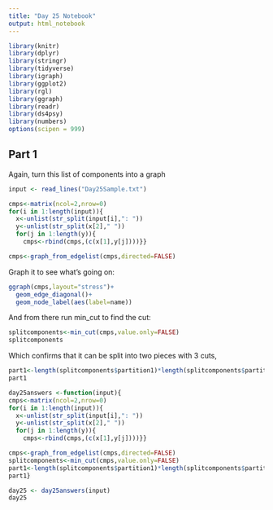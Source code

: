 ```yaml
---
title: "Day 25 Notebook"
output: html_notebook
---
```


```r
library(knitr)
library(dplyr)
library(stringr)
library(tidyverse)
library(igraph)
library(ggplot2)
library(rgl)
library(ggraph)
library(readr)
library(ds4psy)
library(numbers)
options(scipen = 999)
```


## Part 1
Again, turn this list of components into a graph

```r
input <- read_lines("Day25Sample.txt")

cmps<-matrix(ncol=2,nrow=0)
for(i in 1:length(input)){
  x<-unlist(str_split(input[i],": "))
  y<-unlist(str_split(x[2]," "))
  for(j in 1:length(y)){
    cmps<-rbind(cmps,(c(x[1],y[j])))}}

cmps<-graph_from_edgelist(cmps,directed=FALSE)

```
Graph it to see what's going on:
```r
ggraph(cmps,layout="stress")+
  geom_edge_diagonal()+
  geom_node_label(aes(label=name))
```
And from there run min_cut to find the cut:
```r
splitcomponents<-min_cut(cmps,value.only=FALSE)
splitcomponents
```
Which confirms that it can be split into two pieces with 3 cuts, 

```r
part1<-length(splitcomponents$partition1)*length(splitcomponents$partition2)
part1
```

```r
day25answers <-function(input){
cmps<-matrix(ncol=2,nrow=0)
for(i in 1:length(input)){
  x<-unlist(str_split(input[i],": "))
  y<-unlist(str_split(x[2]," "))
  for(j in 1:length(y)){
    cmps<-rbind(cmps,(c(x[1],y[j])))}}

cmps<-graph_from_edgelist(cmps,directed=FALSE)
splitcomponents<-min_cut(cmps,value.only=FALSE)
part1<-length(splitcomponents$partition1)*length(splitcomponents$partition2)
part1}

```

```r
day25 <- day25answers(input)
day25
```